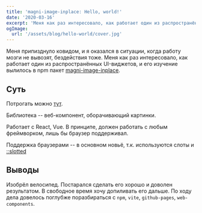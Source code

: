 ```yaml
---
title: 'magni-image-inplace: Hello, world!'
date: '2020-03-16'
excerpt: 'Меня как раз интересовало, как работает один из распространённых UI-виджетов, и его изучение вылилось в npm пакет'
ogImage:
  url: '/assets/blog/hello-world/cover.jpg'
---
```


Меня припизднуло ковидом, и я оказался в ситуации, когда работу мозги не вывозят,
бездействия тоже. Меня как раз интересовало, как работает один из распространённых
UI-виджетов, и его изучение вылилось в npm пакет [magni-image-inplace](https://www.npmjs.com/package/magni-image-inplace).

## Суть

Потрогать можно [тут](https://tatarianbarbarian.github.io/magni-image-inplace/).

Библиотека -- веб-компонент, оборачивающий картинки.

Работает с React, Vue. В принципе, должен работать с любым фреймворком, лишь бы браузер поддерживал.

Поддержка браузерами -- в основном новьё, т.к. используются слоты и [::slotted](https://developer.mozilla.org/ru/docs/Web/CSS/::slotted)

## Выводы

Изобрёл велосипед. Постарался сделать его хорошо и доволен результатом. В свободное время хочу допиливать его дальше. По ходу дела довелось поглубже поразбираться с `npm`, `vite`, `github-pages`, `web-components`.
